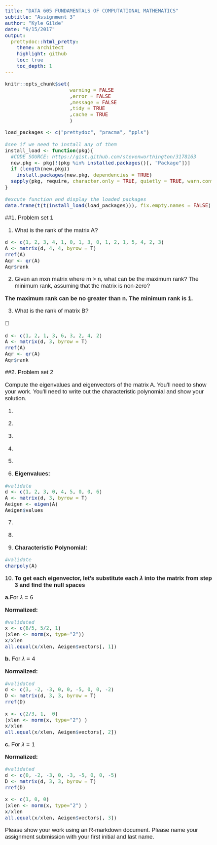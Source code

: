 ```yaml
---
title: "DATA 605 FUNDAMENTALS OF COMPUTATIONAL MATHEMATICS" 
subtitle: "Assignment 3"
author: "Kyle Gilde"
date: "9/15/2017"
output: 
  prettydoc::html_pretty:
    theme: architect
    highlight: github
    toc: true
    toc_depth: 1
---
```

<style type="text/css">
body{
  font-family: Helvetica;
  font-size: 14pt;
}
</style>
<body>
```r
knitr::opts_chunk$set(
                      warning = FALSE
                      ,error = FALSE
                      ,message = FALSE
                      ,tidy = TRUE
                      ,cache = TRUE
                      )
```


```r
load_packages <- c("prettydoc", "pracma", "ppls")

#see if we need to install any of them
install_load <- function(pkg){
  #CODE SOURCE: https://gist.github.com/stevenworthington/3178163
  new.pkg <- pkg[!(pkg %in% installed.packages()[, "Package"])]
  if (length(new.pkg)) 
    install.packages(new.pkg, dependencies = TRUE)
  sapply(pkg, require, character.only = TRUE, quietly = TRUE, warn.conflicts = FALSE)
}

#excute function and display the loaded packages
data.frame(t(t(install_load(load_packages))), fix.empty.names = FALSE)
```

##1. Problem set 1

(1) What is the rank of the matrix A?

\begin{equation}A = \begin{bmatrix} 1 & 2 & 3 & 4\\ 1 & 0 & 1 & 3\\ 0 & 1 & 2 & 1\\ 5 & 4 & 2 & 3 \end{bmatrix}\end{equation}


```r
d <- c(1, 2, 3, 4, 1, 0, 1, 3, 0, 1, 2, 1, 5, 4, 2, 3)
A <- matrix(d, 4, 4, byrow = T)
rref(A)
Aqr <- qr(A)
Aqr$rank
```

(2) Given an mxn matrix where m > n, what can be the maximum rank? The minimum
rank, assuming that the matrix is non-zero?

**The maximum rank can be no greater than n.**
**The minimum rank is 1.**

(3) What is the rank of matrix B?

\begin{equation}B = \begin{bmatrix} 1 & 2 & 1\\3 & 6 & 3\\ 2 & 4 & 2\\ \end{bmatrix}\end{equation}


```r
d <- c(1, 2, 1, 3, 6, 3, 2, 4, 2)
A <- matrix(d, 3, byrow = T)
rref(A)
Aqr <- qr(A)
Aqr$rank
```

##2. Problem set 2

Compute the eigenvalues and eigenvectors of the matrix A. You’ll need to show your work. You’ll need to write out the characteristic polynomial and show your solution.


\begin{equation}A = \begin{bmatrix} 1 & 2 & 3\\0 & 4 & 5\\ 0 & 0 & 6\\ \end{bmatrix}\end{equation}

\begin{equation}x(\lambda I - A) = 0\end{equation}

\begin{equation}det(\lambda I - A) = 0\end{equation}

1. 
\begin{equation}
\begin{array}{|c|} \lambda  \begin{bmatrix} 1 & 0 & 0\\0 & 1 & 0\\ 0 & 0 & 1\\ \end{bmatrix} - \begin{bmatrix} 1 & 2 & 3\\0 & 4 & 5\\ 0 & 0 & 6\\ \end{bmatrix}\end{array} = 0
\end{equation}

2.
\begin{equation}
\begin{array}{|c|} \begin{bmatrix} \lambda & 0 & 0\\0 & \lambda & 0\\ 0 & 0 & \lambda\\ \end{bmatrix} - \begin{bmatrix} 1 & 2 & 3\\0 & 4 & 5\\ 0 & 0 & 6\\ \end{bmatrix}\end{array} = 0
\end{equation}
3.
\begin{equation}
\begin{array}{|c|}
\lambda - 1 & -2 & -3\\
0 & \lambda - 4 & -5\\ 
0 & 0 & \lambda - 6
\end{array} = 0
\end{equation}


4.

\begin{equation}
(\lambda - 1)
\begin{array}{|cc|}
\lambda - 4 & -5\\
0 & \lambda - 6
\end{array}
- (-2)
\begin{array}{|cc|}
0 & -5 \\
0 & \lambda - 6
\end{array}
+ -3
\begin{array}{|cc|}
0 & \lambda - 4 \\
0 & 0
\end{array}
= 0
\end{equation}

5. 
\begin{equation}
(\lambda - 1)((\lambda - 4)(\lambda - 6) - 0) + 2((0)-(0)) - 3((0)-(0)) = 0
\end{equation}

6. **Eigenvalues:**
\begin{equation}
(\lambda - 1)(\lambda - 4)(\lambda - 6) = 0
\end{equation}

\begin{equation}
\lambda = 6, 4, 1
\end{equation}

```r
#validate
d <- c(1, 2, 3, 0, 4, 5, 0, 0, 6)
A <- matrix(d, 3, byrow = T)
Aeigen <- eigen(A)
Aeigen$values
```

7. 
\begin{equation}
(\lambda^2 - 5\lambda + 4)(\lambda - 6) = 0
\end{equation}

8.
\begin{equation}
\lambda^3 - 5\lambda^2 + 4\lambda + -6\lambda^2 + 30\lambda -24 = 0
\end{equation}

9. **Characteristic Polynomial:**
\begin{equation}
p_{A}(\lambda) = \lambda^3 - 11\lambda^2 + 34\lambda -24
\end{equation}


```r
#validate
charpoly(A)
```

10. **To get each eigenvector, let's substitute each $\lambda$ into the matrix from step 3 and find the null spaces**

\begin{equation}
\begin{bmatrix}
\lambda - 1 & -2 & -3\\
0 & \lambda - 4 & -5\\ 
0 & 0 & \lambda - 6
\end{bmatrix}x = 0
\end{equation}

**a.**For $\lambda = 6$

\begin{equation}
\begin{bmatrix}
5 & -2 & -3\\
0 & 2 & -5\\ 
0 & 0 & 0
\end{bmatrix}

\begin{bmatrix}
v_1 \\ v_2 \\ v_3
\end{bmatrix}
=
\begin{bmatrix}
1 & -2/5 & -3/5\\
0 & 1 & -5/2\\ 
0 & 0 & 0
\end{bmatrix}
\begin{bmatrix}
v_1 \\ v_2 \\ v_3
\end{bmatrix}
= 
\begin{bmatrix}
1 & 0 & -8/5\\
0 & 1 & -5/2\\ 
0 & 0 & 0
\end{bmatrix}
\begin{bmatrix}
v_1 \\ v_2 \\ v_3
\end{bmatrix}
= 
\begin{bmatrix}
0 \\ 0 \\ 0
\end{bmatrix}
\end{equation}

\begin{equation}
v_1 = 8/5v_3, v_2 = 5/2v_3
\end{equation}

\begin{equation}
x =
\begin{bmatrix}
v_1 \\ v_2 \\ v_3
\end{bmatrix}
=
v_3\begin{bmatrix}
8/5 \\ 5/2 \\ 1
\end{bmatrix}
=
\begin{bmatrix}
8/5 \\ 5/2 \\ 1
\end{bmatrix}
\end{equation}


\begin{equation}
E_{\lambda=6} = \begin{bmatrix}
8/5 \\ 5/2 \\ 1
\end{bmatrix}
\end{equation}
**Normalized:**

\begin{equation}
||x|| = \sqrt{(8/5)^2 + (5/2)^2 + 1^2} = 3.132092
\end{equation}

\begin{equation}
E_{\lambda=6} = \begin{bmatrix}
0.5108407 \\ 0.7981886 \\ 0.3192754
\end{bmatrix}
\end{equation}
```r
#validated
x <- c(8/5, 5/2, 1)
(xlen <- norm(x, type="2"))
x/xlen
all.equal(x/xlen, Aeigen$vectors[, 1])
```


**b.** For $\lambda = 4$

\begin{equation}
\begin{bmatrix}
3 & -2 & -3\\
0 & 0 & -5\\ 
0 & 0 & -2
\end{bmatrix}

\begin{bmatrix}
v_1 \\ v_2 \\ v_3
\end{bmatrix}
=
\begin{bmatrix}
1 & -2/3 & 0\\
0 & 0 & 1\\ 
0 & 0 & 0
\end{bmatrix}
\begin{bmatrix}
v_1 \\ v_2 \\ v_3
\end{bmatrix}
= 
\begin{bmatrix}
0 \\ 0 \\ 0
\end{bmatrix}
\end{equation}

\begin{equation}
v_1 = 2/3v_2, v_3 = 0v_2
\end{equation}

\begin{equation}
x =
\begin{bmatrix}
v_1 \\ v_2 \\ v_3
\end{bmatrix}
=
v_2\begin{bmatrix}
2/3 \\ 1 \\ 0
\end{bmatrix}
=
\begin{bmatrix}
2/3 \\ 1 \\ 0
\end{bmatrix}
\end{equation}


\begin{equation}
E_{\lambda=6} = \begin{bmatrix}
2/3 \\ 1 \\ 0
\end{bmatrix}
\end{equation}
**Normalized:**

\begin{equation}
||x|| = \sqrt{(2/3)^2 + 1^2 + 0^2} = 1.20185
\end{equation}

\begin{equation}
E_{\lambda=6} = \begin{bmatrix}
0.5547002 \\ 0.8320503 \\ 0.0000000
\end{bmatrix}
\end{equation}

```r
#validated
d <- c(3, -2, -3, 0, 0, -5, 0, 0, -2)
D <- matrix(d, 3, 3, byrow = T)
rref(D)

x <- c(2/3, 1,  0)
(xlen <- norm(x, type="2") )
x/xlen
all.equal(x/xlen, Aeigen$vectors[, 2])
```

**c.** For $\lambda = 1$

\begin{equation}
\begin{bmatrix}
0 & -2 & -3\\
0 & -3 & -5\\ 
0 & 0 & -5
\end{bmatrix}

\begin{bmatrix}
v_1 \\ v_2 \\ v_3
\end{bmatrix}
=
\begin{bmatrix}
0 & 1 & 0\\
0 & 0 & 1\\ 
0 & 0 & 0
\end{bmatrix}
\begin{bmatrix}
v_1 \\ v_2 \\ v_3
\end{bmatrix}
= 
\begin{bmatrix}
0 \\ 0 \\ 0
\end{bmatrix}
\end{equation}

\begin{equation}
v_2 = 0v_1, v_3 = 0v_1
\end{equation}

\begin{equation}
x =
\begin{bmatrix}
v_1 \\ v_2 \\ v_3
\end{bmatrix}
=
v_1\begin{bmatrix}
1 \\ 0 \\ 0
\end{bmatrix}
=
\begin{bmatrix}
1 \\ 0 \\ 0
\end{bmatrix}
\end{equation}


\begin{equation}
E_{\lambda=6} = \begin{bmatrix}
1 \\ 0 \\ 0
\end{bmatrix}
\end{equation}
**Normalized:**

\begin{equation}
||x|| = \sqrt{1^2 + 0^2 + 0^2} = 1
\end{equation}

\begin{equation}
E_{\lambda=6} = \begin{bmatrix}
1 \\ 0 \\ 0
\end{bmatrix}
\end{equation}

```r
#validated
d <- c(0, -2, -3, 0, -3, -5, 0, 0, -5)
D <- matrix(d, 3, 3, byrow = T)
rref(D)

x <- c(1, 0, 0)
(xlen <- norm(x, type="2") )
x/xlen
all.equal(x/xlen, Aeigen$vectors[, 3])
```



Please show your work using an R-markdown document. Please name your assignment submission with your first initial and last name.


</body>